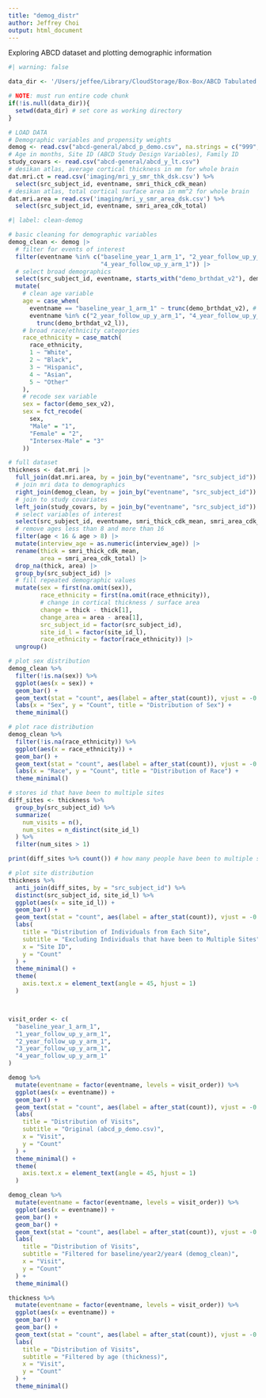 ```yaml
---
title: "demog_distr"
author: Jeffrey Choi
output: html_document
---
```

Exploring ABCD dataset and plotting demographic information
```r
#| warning: false

data_dir <- '/Users/jeffee/Library/CloudStorage/Box-Box/ABCD Tabulated Data/5.1/core/'

# NOTE: must run entire code chunk
if(!is.null(data_dir)){
  setwd(data_dir) # set core as working directory
}

# LOAD DATA
# Demographic variables and propensity weights
demog <- read.csv("abcd-general/abcd_p_demo.csv", na.strings = c("999", "777"))
# Age in months, Site ID (ABCD Study Design Variables), Family ID
study_covars <- read.csv("abcd-general/abcd_y_lt.csv")
# desikan atlas, average cortical thickness in mm for whole brain
dat.mri.ct = read.csv('imaging/mri_y_smr_thk_dsk.csv') %>%
  select(src_subject_id, eventname, smri_thick_cdk_mean)
# desikan atlas, total cortical surface area in mm^2 for whole brain
dat.mri.area = read.csv('imaging/mri_y_smr_area_dsk.csv') %>%
  select(src_subject_id, eventname, smri_area_cdk_total)

```

```r
#| label: clean-demog

# basic cleaning for demographic variables
demog_clean <- demog |>
  # filter for events of interest
  filter(eventname %in% c("baseline_year_1_arm_1", "2_year_follow_up_y_arm_1",
                          "4_year_follow_up_y_arm_1")) |>
  # select broad demographics
  select(src_subject_id, eventname, starts_with("demo_brthdat_v2"), demo_sex_v2, race_ethnicity) |>
  mutate(
    # clean age variable
    age = case_when(
      eventname == "baseline_year_1_arm_1" ~ trunc(demo_brthdat_v2), # remove decimals 
      eventname %in% c("2_year_follow_up_y_arm_1", "4_year_follow_up_y_arm_1") ~
        trunc(demo_brthdat_v2_l)),
    # broad race/ethnicity categories
    race_ethnicity = case_match(
      race_ethnicity,
      1 ~ "White",
      2 ~ "Black",
      3 ~ "Hispanic",
      4 ~ "Asian",
      5 ~ "Other"
    ),
    # recode sex variable
    sex = factor(demo_sex_v2),
    sex = fct_recode(
      sex,
      "Male" = "1",
      "Female" = "2",
      "Intersex-Male" = "3"
    ))
```

```r

# full dataset
thickness <- dat.mri |>
  full_join(dat.mri.area, by = join_by("eventname", "src_subject_id")) |>
  # join mri data to demographics
  right_join(demog_clean, by = join_by("eventname", "src_subject_id")) |>
  # join to study covariates
  left_join(study_covars, by = join_by("eventname", "src_subject_id")) |>
  # select variables of interest
  select(src_subject_id, eventname, smri_thick_cdk_mean, smri_area_cdk_total, age, sex, site_id_l, race_ethnicity, interview_age) |>
  # remove ages less than 8 and more than 16
  filter(age < 16 & age > 8) |>
  mutate(interview_age = as.numeric(interview_age)) |>
  rename(thick = smri_thick_cdk_mean,
         area = smri_area_cdk_total) |>
  drop_na(thick, area) |>
  group_by(src_subject_id) |>
  # fill repeated demographic values
  mutate(sex = first(na.omit(sex)),
         race_ethnicity = first(na.omit(race_ethnicity)),
         # change in cortical thickness / surface area
         change = thick - thick[1],
         change_area = area - area[1],
         src_subject_id = factor(src_subject_id),
         site_id_l = factor(site_id_l),
         race_ethnicity = factor(race_ethnicity)) |>
  ungroup()
```


```r

# plot sex distribution
demog_clean %>%
  filter(!is.na(sex)) %>%
  ggplot(aes(x = sex)) + 
  geom_bar() +
  geom_text(stat = "count", aes(label = after_stat(count)), vjust = -0.5) +
  labs(x = "Sex", y = "Count", title = "Distribution of Sex") +
  theme_minimal()

# plot race distribution
demog_clean %>%
  filter(!is.na(race_ethnicity)) %>%
  ggplot(aes(x = race_ethnicity)) + 
  geom_bar() +
  geom_text(stat = "count", aes(label = after_stat(count)), vjust = -0.5) +
  labs(x = "Race", y = "Count", title = "Distribution of Race") +
  theme_minimal()

# stores id that have been to multiple sites
diff_sites <- thickness %>%
  group_by(src_subject_id) %>%
  summarize(
    num_visits = n(),
    num_sites = n_distinct(site_id_l)
  ) %>%
  filter(num_sites > 1)

print(diff_sites %>% count()) # how many people have been to multiple sites

# plot site distribution
thickness %>%
  anti_join(diff_sites, by = "src_subject_id") %>%
  distinct(src_subject_id, site_id_l) %>%
  ggplot(aes(x = site_id_l)) +
  geom_bar() +
  geom_text(stat = "count", aes(label = after_stat(count)), vjust = -0.5) +
  labs(
    title = "Distribution of Individuals from Each Site",
    subtitle = "Excluding Individuals that have been to Multiple Sites",
    x = "Site ID",
    y = "Count"
  ) +
  theme_minimal() +
  theme(
    axis.text.x = element_text(angle = 45, hjust = 1)
  )




```


```r

visit_order <- c(
  "baseline_year_1_arm_1",
  "1_year_follow_up_y_arm_1",
  "2_year_follow_up_y_arm_1",
  "3_year_follow_up_y_arm_1",
  "4_year_follow_up_y_arm_1"
)

demog %>%
  mutate(eventname = factor(eventname, levels = visit_order)) %>%
  ggplot(aes(x = eventname)) +
  geom_bar() +
  geom_text(stat = "count", aes(label = after_stat(count)), vjust = -0.5) +
  labs(
    title = "Distribution of Visits",
    subtitle = "Original (abcd_p_demo.csv)",
    x = "Visit",
    y = "Count"
  ) +
  theme_minimal() +
  theme(
    axis.text.x = element_text(angle = 45, hjust = 1)
  )

demog_clean %>%
  mutate(eventname = factor(eventname, levels = visit_order)) %>%
  ggplot(aes(x = eventname)) +
  geom_bar() +
  geom_bar() +
  geom_text(stat = "count", aes(label = after_stat(count)), vjust = -0.5) +
  labs(
    title = "Distribution of Visits",
    subtitle = "Filtered for baseline/year2/year4 (demog_clean)",
    x = "Visit",
    y = "Count"
  ) +
  theme_minimal()

thickness %>%
  mutate(eventname = factor(eventname, levels = visit_order)) %>%
  ggplot(aes(x = eventname)) +
  geom_bar() +
  geom_bar() +
  geom_text(stat = "count", aes(label = after_stat(count)), vjust = -0.5) +
  labs(
    title = "Distribution of Visits",
    subtitle = "Filtered by age (thickness)",
    x = "Visit",
    y = "Count"
  ) +
  theme_minimal()

```




